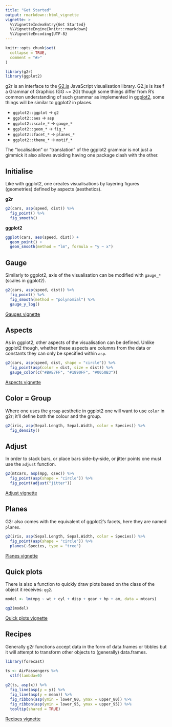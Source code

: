 ```yaml
---
title: "Get Started"
output: rmarkdown::html_vignette
vignette: >
  %\VignetteIndexEntry{Get Started}
  %\VignetteEngine{knitr::rmarkdown}
  %\VignetteEncoding{UTF-8}
---
```


```r
knitr::opts_chunk$set(
  collapse = TRUE,
  comment = "#>"
)

library(g2r)
library(ggplot2)
```

g2r is an interface to the [G2.js](https://g2.antv.vision/en) JavaScript visualisation library. G2.js is itself a Grammar of Graphics (GG ~= 2G) though some things differ from R's common understanding of such grammar as implemented in [ggplot2](https://ggplot2.tidyverse.org/), some things will be similar to ggplot2 in places.

- `ggplot2::ggplot` -> `g2`
- `ggplot2::aes` -> `asp`
- `ggplot2::scale_*` -> `gauge_*`
- `ggplot2::geom_*` -> `fig_*`
- `ggplot2::facet_*` -> `planes_*`
- `ggplot2::theme_*` -> `motif_*`

The "localisation" or "translation" of the ggplot2 grammar is not just a gimmick it also allows avoiding having one package clash with the other.

## Initialise

Like with ggplot2, one creates visualisations by layering figures (geometries) defined by aspects (aesthetics).

<div class="row">
<div class="col-sm-6">
<strong>g2r</strong>
```r
g2(cars, asp(speed, dist)) %>% 
  fig_point() %>% 
  fig_smooth()
```
</div>
<div class="col-sm-6">
<strong>ggplot2</strong>
```r
ggplot(cars, aes(speed, dist)) + 
  geom_point() +
  geom_smooth(method = "lm", formula = "y ~ x")
```
</div>
</div>

## Gauge

Similarly to ggplot2, axis of the visualisation can be modified with `gauge_*` (scales in ggplot2).

```r
g2(cars, asp(speed, dist)) %>% 
  fig_point() %>% 
  fig_smooth(method = "polynomial") %>% 
  gauge_y_log()
```

<a class="btn btn-default" href="gauges.html">Gauges vignette</a>

## Aspects

As in ggplot2, other aspects of the visualisation can be defined. Unlike ggplot2 though, whether these aspects are columns from the data or constants they can only be specified within `asp`.

```r
g2(cars, asp(speed, dist, shape = "circle")) %>% 
  fig_point(asp(color = dist, size = dist)) %>% 
  gauge_color(c("#BAE7FF", "#1890FF", "#0050B3"))
```

<a class="btn btn-default" href="aspects.html">Aspects vignette</a>

## Color = Group

Where one uses the `group` aesthetic in ggplot2 one will want to use `color` in g2r; it'll define both the colour and the group.

```r
g2(iris, asp(Sepal.Length, Sepal.Width, color = Species)) %>% 
  fig_density()
```

## Adjust

In order to stack bars, or place bars side-by-side, or jitter points one must use the `adjust` function.

```r
g2(mtcars, asp(mpg, qsec)) %>% 
  fig_point(asp(shape = "circle")) %>% 
  fig_point(adjust("jitter"))
```

<a class="btn btn-default" href="adjust.html">Adjust vignette</a>

## Planes

G2r also comes with the equivalent of ggplot2's facets, here they are named `planes`.

```r
g2(iris, asp(Sepal.Length, Sepal.Width, color = Species)) %>% 
  fig_point(asp(shape = "circle")) %>% 
  planes(~Species, type = "tree")
```

<a class="btn btn-default" href="planes.html">Planes vignette</a>

## Quick plots

There is also a function to quickly draw plots based on the class of the object it receives: `qg2`.

```r
model <- lm(mpg ~ wt + cyl + disp + gear + hp + am, data = mtcars)

qg2(model)
```

<a class="btn btn-default" href="quick.html">Quick plots vignette</a>

## Recipes

Generally g2r functions accept data in the form of data.frames or tibbles but it will attempt to transform other objects to (generally) data.frames. 

```r
library(forecast)

ts <- AirPassengers %>%
  stlf(lambda=0)
 
g2(ts, asp(x)) %>% 
  fig_line(asp(y = y)) %>% 
  fig_line(asp(y = mean)) %>% 
  fig_ribbon(asp(ymin = lower_80, ymax = upper_80)) %>% 
  fig_ribbon(asp(ymin = lower_95, ymax = upper_95)) %>% 
  tooltip(shared = TRUE)
```

<a class="btn btn-default" href="recipes.html">Recipes vignette</a>
